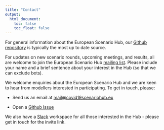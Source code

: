 ```yaml
---
title: "Contact"
output:
  html_document:
    toc: false
    toc_float: false
---
```


For general information about the European Scenario Hub, our [Github repository](https://github.com/covid19-forecast-hub-europe/covid19-scenario-hub-europe/issues/new) is typically the most up to date source. 

For updates on new scenario rounds, upcoming meetings, and results, all are welcome to join the European Scenario Hub [mailing list](https://groups.google.com/u/0/g/euro-covid19-scenario-hub). Please include your name and a brief sentence about your interest in the Hub (so that we can exclude bots). 

We welcome enquiries about the European Scenario Hub and we are keen to hear from modellers interested in participating. To get in touch, please:

- Send us an email at [mail@covid19scenariohub.eu](mailto:mail@covid19scenariohub.eu)

- Open a [Github Issue](https://github.com/covid19-forecast-hub-europe/covid19-scenario-hub-europe/issues/new)

We also have a [Slack](https://slack.com/) workspace for all those interested in the Hub - please get in touch for the invite link.
